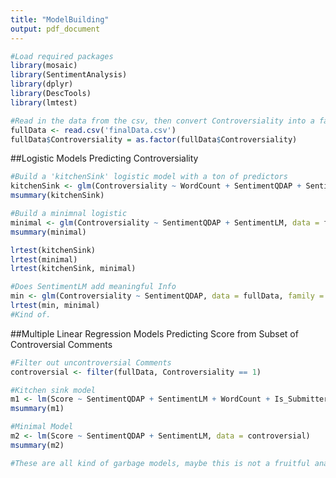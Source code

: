 ```yaml
---
title: "ModelBuilding"
output: pdf_document
---
```


```r
#Load required packages
library(mosaic)
library(SentimentAnalysis)
library(dplyr)
library(DescTools)
library(lmtest)
```

```r
#Read in the data from the csv, then convert Controversiality into a factor.
fullData <- read.csv('finalData.csv')
fullData$Controversiality = as.factor(fullData$Controversiality)
```

##Logistic Models Predicting Controversiality
```r
#Build a 'kitchenSink' logistic model with a ton of predictors 
kitchenSink <- glm(Controversiality ~ WordCount + SentimentQDAP + SentimentLM + SentimentHE + SentimentGI + Gilded, data = fullData, family = "binomial")
msummary(kitchenSink)

#Build a minimnal logistic
minimal <- glm(Controversiality ~ SentimentQDAP + SentimentLM, data = fullData, family = "binomial")
msummary(minimal)

lrtest(kitchenSink)
lrtest(minimal)
lrtest(kitchenSink, minimal)

#Does SentimentLM add meaningful Info
min <- glm(Controversiality ~ SentimentQDAP, data = fullData, family = "binomial")
lrtest(min, minimal)
#Kind of.

```
##Multiple Linear Regression Models Predicting Score from Subset of Controversial Comments
```r
#Filter out uncontroversial Comments
controversial <- filter(fullData, Controversiality == 1)

#Kitchen sink model
m1 <- lm(Score ~ SentimentQDAP + SentimentLM + WordCount + Is_Submitter + Gilded, data = controversial)
msummary(m1)

#Minimal Model
m2 <- lm(Score ~ SentimentQDAP + SentimentLM, data = controversial)
msummary(m2)

#These are all kind of garbage models, maybe this is not a fruitful analysis on this data set.
```

